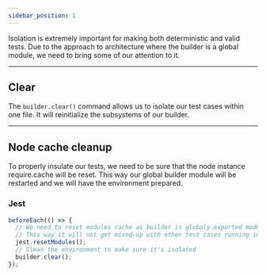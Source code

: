 ```yaml
---
sidebar_position: 1
---
```


Isolation is extremely important for making both deterministic and valid tests. Due to the approach to architecture
where the builder is a global module, we need to bring some of our attention to it.

---

## Clear

The `builder.clear()` command allows us to isolate our test cases within one file. It will reinitialize the subsystems
of our builder.

---

## Node cache cleanup

To properly insulate our tests, we need to be sure that the node instance require.cache will be reset. This way our
global builder module will be restarted and we will have the environment prepared.

### Jest

```ts
beforeEach(() => {
  // We need to reset modules cache as builder is globaly exported module
  // This way it will not get mixed-up with other test cases running in parallel
  jest.resetModules();
  // Clean the environment to make sure it's isolated
  builder.clear();
});
```
